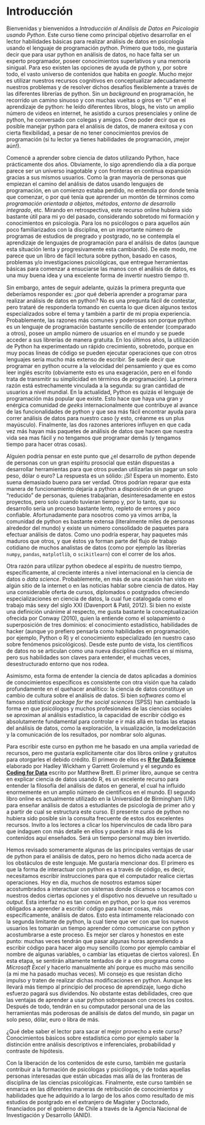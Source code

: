 # Introducción {-}

Bienvenidas y bienvenidos a *Introducción al Análisis de Datos en Psicología usando Python*. Este curso tiene como principal objetivo desarrollar en el lector habilidades básicas para realizar análisis de datos en psicología usando el lenguaje de programación python. Primero que todo, me gustaría decir que para usar python en análisis de datos, no hace falta ser un experto programador, poseer conocimientos superlativos y una memoria sinigual. Para eso existen las opciones de ayuda de python y, por sobre todo, el vasto universo de contenidos que habita en *google*. Mucho mejor es utilizar nuestros recursos cognitivos en conceptualizar adecuadamente nuestros problemas y de resolver dichos desafíos flexiblemente a través de las diferentes librerías de python. Sin un *background* en programación, he recorrido un camino sinuoso y con muchas vueltas o giros en "U" en el aprendizaje de python: he leído diferentes libros, blogs, he visto un amplio número de videos en internet, he asistido a cursos presenciales y online de python, he conversado con colegas y amigos. Creo poder decir que es posible manejar python para el análisis de datos, de manera exitosa y con cierta flexibilidad, a pesar de no tener conocimientos previos de programación (si tu lector ya tienes habilidades de programación, ¡mejor aún!).


Comencé a aprender sobre ciencia de datos utilizando Python, hace prácticamente dos años. Obviamente, lo sigo aprendiendo día a día porque parece ser un universo inagotable y con fronteras en continua expansión gracias a sus mismos usuarios. Como la gran mayoría de personas que empiezan el camino del análisis de datos usando lenguajes de programación, en un comienzo estaba perdido, no entendía por donde tenía que comenzar, o por qué tenía que aprender un montón de términos como *programación orientada a objetos*, *métodos*, *entorno de desarrollo integrado*, etc. Mirando en retrospectiva, este recurso online hubiera sido bastante útil para mi yo del pasado, considerando sobretodo mi formación y conocimientos en psicología. Para los no psicólogos o para aquellos aún poco familiarizados con la disciplina, en un importante número de programas de estudios de pregrado y postgrado, no se contempla el aprendizaje de lenguajes de programación para el análisis de datos (aunque esta situación lenta y progresivamente esta cambiando). De este modo, me parece que un libro de fácil lectura sobre python, basado en casos, problemas y/o investigaciones psicológicas, que entregue herramientas básicas para comenzar a ensuciarse las manos con el análisis de datos, es una muy buena idea y una excelente forma de invertir nuestro tiempo 🤓. 


Sin embargo, antes de seguir adelante, quizás la primera pregunta que deberíamos responder es: ¿por qué debería aprender a programar para realizar análisis de datos en python? No es una pregunta fácil de contestar, pero trataré de responderla tomando en cuenta lo que dicen algunos textos especializados sobre el tema y también a partir de mi propia experiencia. Probablemente, las razones más comunes y poderosas son porque python es un lenguaje de programación bastante sencillo de entender (comparado a otros), posee un amplio número de usuarios en el mundo y se puede acceder a sus librerías de manera gratuita. En los últimos años, la utilización de Python ha experimentado un rápido crecimiento, sobretodo, porque en muy pocas líneas de código se pueden ejecutar operaciones que con otros lenguajes sería mucho más extenso de escribir. Se suele decir que programar en python ocurre a la velocidad del pensamiento y que es como leer inglés escrito (obviamente esto es una exageración, pero en el fondo trata de transmitir su simplicidad en términos de programación). La primera razón está estrechamente vinculada a la segunda: su gran cantidad de usuarios a nivel mundial. En la actualidad, Python es quizás el lenguaje de programación más popular que existe. Esto hace que haya una gran y enérgica comunidad de *geeks* internacionalmente que contribuye al avance de las funcionalidades de python y que sea más fácil encontrar ayuda para correr análisis de datos para nuestro caso (y esto, créanme es un plus mayúsculo). Finalmente, las dos razones anteriores influyen en que cada vez más hayan más paquetes de análisis de datos que hacen que nuestra vida sea mas fácil y no tengamos que programar demás (y tengamos tiempo para hacer otras cosas).

Alguien podría pensar en este punto que ¿el desarrollo de python depende de personas con un gran espíritu prosocial que están dispuestas a desarrollar herramientas para que otros puedan utilizarlas sin pagar un solo peso, dólar o euro? La respuesta es un sólido: ¡Sí! Espera un momento. Esto suena demasiado bueno para ser verdad. Otros podrían reparar que esta manera de funcionamiento dejaría a python a disposición de un grupo “reducido” de personas, quienes trabajarían, desinteresadamente en estos proyectos, pero solo cuando tuvieran tiempo y, por lo tanto, que su desarrollo sería un proceso bastante lento, repleto de errores y poco confiable. Afortunadamente para nosotros como ya vimos arriba, la comunidad de python es bastante extensa (literalmente miles de personas alrededor del mundo) y existe un número consolidado de paquetes para efectuar análisis de datos. Como uno podría esperar, hay paquetes más maduros que otros, y que éstos ya forman parte del flujo de trabajo cotidiano de muchos analistas de datos (como por ejemplo las librerías `numpy`, `pandas`, `matplotlib`, o `scikitlearn`) con el correr de los años.


Otra razón para utilizar python obedece al espíritu de nuestro tiempo, específicamente, al creciente interés a nivel internacional en la ciencia de datos o *data science*. Probablemente, en más de una ocasión han visto en algún sitio de la internet o en las noticias hablar sobre ciencia de datos.  Hay una considerable oferta de cursos, diplomados o postgrados ofreciendo especializaciones en ciencia de datos, la cual fue catalogada como el trabajo más sexy del siglo XXI (Davenport & Patil, 2012). Si bien no existe una definición unánime al respecto, me gusta bastante la conceptualización ofrecida por Conway (2010), quien la entiende como el solapamiento o superposición de tres dominios: el conocimiento estadístico, habilidades de hacker (aunque yo prefiero pensarla como habilidades en programación, por ejemplo, Python o R) y el conocimiento especializado (en nuestro caso sobre fenómenos psicológicos). Desde este punto de vista, los científicos de datos no se articulan como una nueva disciplina científica en sí misma, pero sus habilidades son claves para entender, el muchas veces, desestructurado entorno que nos rodea. 

Asimismo, esta forma de entender la ciencia de datos aplicadas a dominios de conocimientos específicos es consistente con otra visión que ha calado profundamente en el quehacer analítico: la ciencia de datos constituye un cambio de cultura sobre el análisis de datos. Si bien *softwares* como el famoso *statistical package for the social sciences* (SPSS) han cambiado la forma en que psicólogos y muchos profesionales de las ciencias sociales se aproximan al análisis estadístico, la capacidad de escribir código es absolutamente fundamental para controlar e ir más allá en todas las etapas del análisis de datos, como la exploración, la visualización, la modelización y la comunicación de los resultados, por nombrar solo algunas. 

Para escribir este curso en python me he basado en una amplia variedad de recursos, pero me gustaría explícitamente citar dos libros online y gratuitos para otorgarles el debido crédito. El primero de ellos es [**R for Data Science**](https://r4ds.had.co.nz/){target="_blank"} elaborado por Hadley Wickham y Garrett Grolemund y el segundo es [**Coding for Data**]( https://matthew-brett.github.io/cfd2019/chapters/01/intro){target="_blank"} escrito por Matthew Brett. El primer libro, aunque se centra en explicar ciencia de datos usando R, es un excelente recurso para entender la filosofía del análisis de datos en general, el cual ha influido enormemente en un amplio número de científicos en el mundo. El segundo libro online es actualmente utilizado en la Universidad de Birmingham (UK) para enseñar análisis de datos a estudiantes de psicología de primer año y a partir de cual se estructura este curso.  El presente curso de python no hubiera sido posible sin la consulta frecuente de estos dos excelentes recursos. Invito a los lectores a clicar los hipervínculos de cada libro para que indaguen con más detalle en ellos y puedan ir mas allá de los contenidos aquí enseñados. Será un tiempo personal muy bien invertido. 

Hemos revisado someramente algunas de las principales ventajas de usar de python para el análisis de datos, pero no hemos dicho nada acerca de los obstáculos de este lenguaje. Me gustaría mencionar dos. El primero es que la forma de interactuar con python es a través de código, es decir, necesitamos escribir instrucciones para que el computador realice ciertas operaciones. Hoy en día, muchos de nosotros estamos súper acostumbrados a interactuar con sistemas donde clicamos o tocamos con nuestros dedos ciertas opciones y el dispotivo nos devuelve un resultado u *output*. Esta interfaz no es tan común en python, por lo que nos veremos obligados a aprender a escribir código para hacer cosas, más específicamente, análisis de datos. Esto esta íntimamente relacionado con la segunda limitante de python, la cual tiene que ver con que los nuevos usuarios les tomarán un tiempo aprender cómo comunicarse con python y acostumbrarse a este proceso. Es mejor ser claros y honestos en este punto: muchas veces tendrán que pasar algunas horas aprendiendo a escribir código para hacer algo muy sencillo (como por ejemplo cambiar el nombre de algunas variables, o cambiar las etiquetas de ciertos valores). En esta etapa, se sentirán altamente tentados de ir a otro programa como *Microsoft Excel* y hacerlo manualmente ahí porque es mucho más sencillo (a mi me ha pasado muchas veces). Mi consejo es que resistan dicho impulso y traten de realizar dichas modificaciones en python. Aunque les llevará más tiempo al principio del proceso de aprendizaje, luego dicho esfuerzo pagará sus dividendos. No obstante estas debilidades, creo que las ventajas de aprender a usar python sobrepasan con creces los costos. Después de todo, tendrán en su computador personal una de las herramientas más poderosas de análisis de datos del mundo, sin pagar un solo peso, dólar, euro o libra de más.

¿Qué debe saber el lector para sacar el mejor provecho a este curso? Conocimientos básicos sobre estadística como por ejemplo saber la distinción entre análisis descriptivos e inferenciales, probabilidad y contraste de hipótesis. 

Con la liberación de los contenidos de este curso, también me gustaría contribuir a la formación de psicólogas y psicólogos, y de todas aquellas personas interesadas que están ubicadas mas allá de las fronteras de disciplina de las ciencias psicológicas. Finalmente, este curso también se enmarca en las diferentes maneras de retribución de conocimientos y habilidades que he adquirido a lo largo de los años como resultado de mis estudios de postgrado en el extranjero de Magister y Doctorado, financiados por el gobierno de Chile a través de la Agencia Nacional de Investigación y Desarrollo (ANID).
